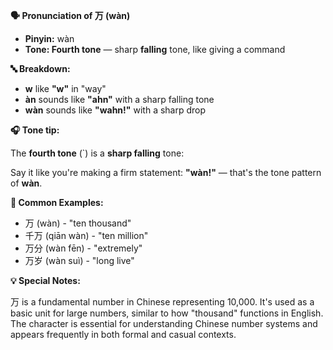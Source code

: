 **🗣️ Pronunciation of 万 (wàn)**

- **Pinyin:** wàn
- **Tone: Fourth tone** — sharp **falling** tone, like giving a command

**🔤 Breakdown:**

- **w** like **"w"** in "way"
- **àn** sounds like **"ahn"** with a sharp falling tone
- **wàn** sounds like **"wahn!"** with a sharp drop

**🎧 Tone tip:**

The **fourth tone** (`) is a **sharp falling** tone:

Say it like you're making a firm statement: **"wàn!"** — that's the tone pattern of **wàn**.

**📝 Common Examples:**

- 万 (wàn) - "ten thousand"
- 千万 (qiān wàn) - "ten million"
- 万分 (wàn fēn) - "extremely"
- 万岁 (wàn suì) - "long live"

**💡 Special Notes:**

万 is a fundamental number in Chinese representing 10,000. It's used as a basic unit for large
numbers, similar to how "thousand" functions in English. The character is essential for
understanding Chinese number systems and appears frequently in both formal and casual contexts.
